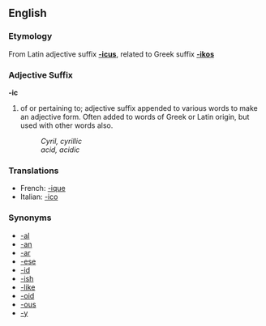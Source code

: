 ==English==
===Etymology===
From Latin adjective suffix '''[[-icus]]''', related to Greek suffix '''[[-ikos]]'''

===Adjective Suffix===
'''-ic'''

# of or pertaining to; adjective suffix appended to various words to make an adjective form.  Often added to words of Greek or Latin origin, but used with other words also.
#: ''Cyril, cyrillic''
#: ''acid, acidic''

===Translations===
*French: [[-ique]]
*Italian: [[-ico]]

===Synonyms===
*[[-al]]
*[[-an]]
*[[-ar]]
*[[-ese]]
*[[-id]]
*[[-ish]]
*[[-like]]
*[[-oid]]
*[[-ous]]
*[[-y]]